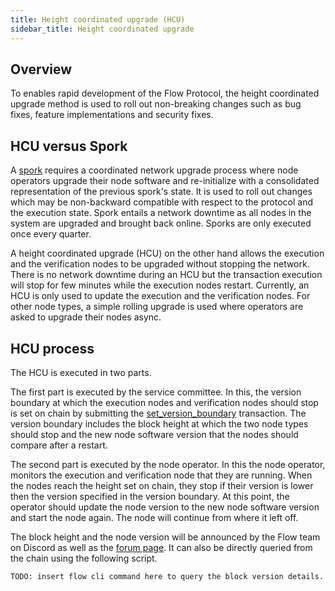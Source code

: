 ```yaml
---
title: Height coordinated upgrade (HCU)
sidebar_title: Height coordinated upgrade
---
```


## Overview

To enables rapid development of the Flow Protocol, the height coordinated upgrade method is used to roll out non-breaking changes such as bug fixes,
feature implementations and security fixes.

## HCU versus Spork

A [spork](./spork.mdx) requires a coordinated network upgrade process where node operators upgrade their node software and
re-initialize with a consolidated representation of the previous spork's state.
It is used to roll out changes which may be non-backward compatible with respect to the protocol and the execution state.
Spork entails a network downtime as all nodes in the system are upgraded and brought back online.
Sporks are only executed once every quarter.

A height coordinated upgrade (HCU) on the other hand allows the execution and the verification nodes to be upgraded without stopping the network.
There is no network downtime during an HCU but the transaction execution will stop for few minutes while the execution nodes restart.
Currently, an HCU is only used to update the execution and the verification nodes.
For other node types, a simple rolling upgrade is used where operators are asked to upgrade their nodes async.

## HCU process

The HCU is executed in two parts.

The first part is executed by the service committee. In this, the version boundary at which the execution nodes and verification nodes should stop is set on chain by submitting the [set_version_boundary](https://github.com/onflow/flow-core-contracts/blob/master/transactions/nodeVersionBeacon/admin/set_version_boundary.cdc) transaction.
The version boundary includes the block height at which the two node types should stop and the new node software version that the nodes should compare after a restart.


The second part is executed by the node operator. In this the node operator, monitors the execution and verification node that they are running. When the nodes reach the height set on chain, they stop if their version is lower then the version specified in the version boundary.
At this point, the operator should update the node version to the new node software version and start the node again. The node will continue from where it left off.

The block height and the node version will be announced by the Flow team on Discord as well as the [forum page](https://forum.onflow.org/c/mainnet-sporks/36).
It can also be directly queried from the chain using the following script.

```
TODO: insert flow cli command here to query the block version details.
```
